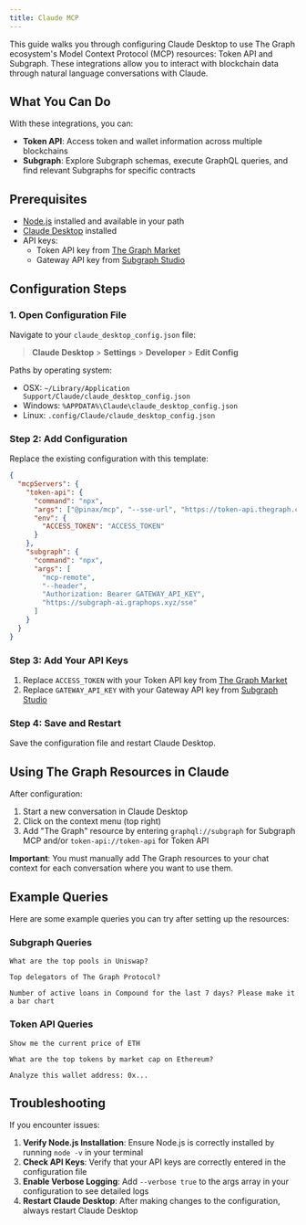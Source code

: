 ```yaml
---
title: Claude MCP
---
```


This guide walks you through configuring Claude Desktop to use The Graph ecosystem's Model Context Protocol (MCP) resources: Token API and Subgraph. These integrations allow you to interact with blockchain data through natural language conversations with Claude.

## What You Can Do

With these integrations, you can:

- **Token API**: Access token and wallet information across multiple blockchains
- **Subgraph**: Explore Subgraph schemas, execute GraphQL queries, and find relevant Subgraphs for specific contracts

## Prerequisites

- [Node.js](https://nodejs.org/en/download/) installed and available in your path
- [Claude Desktop](https://claude.ai/download) installed
- API keys:
  - Token API key from [The Graph Market](https://thegraph.market/)
  - Gateway API key from [Subgraph Studio](https://thegraph.com/studio/apikeys/)

## Configuration Steps


### 1. Open Configuration File

Navigate to your `claude_desktop_config.json` file:

> **Claude Desktop** > **Settings** > **Developer** > **Edit Config**

Paths by operating system:

- OSX: `~/Library/Application Support/Claude/claude_desktop_config.json`
- Windows: `%APPDATA%\Claude\claude_desktop_config.json`
- Linux: `.config/Claude/claude_desktop_config.json`

### Step 2: Add Configuration

Replace the existing configuration with this template:

```json
{
  "mcpServers": {
    "token-api": {
      "command": "npx",
      "args": ["@pinax/mcp", "--sse-url", "https://token-api.thegraph.com/sse"],
      "env": {
        "ACCESS_TOKEN": "ACCESS_TOKEN"
      }
    },
    "subgraph": {
      "command": "npx",
      "args": [
        "mcp-remote",
        "--header",
        "Authorization: Bearer GATEWAY_API_KEY",
        "https://subgraph-ai.graphops.xyz/sse"
      ]
    }
  }
}
```

### Step 3: Add Your API Keys

1. Replace `ACCESS_TOKEN` with your Token API key from [The Graph Market](https://thegraph.market/)
2. Replace `GATEWAY_API_KEY` with your Gateway API key from [Subgraph Studio](https://thegraph.com/studio/apikeys/)

### Step 4: Save and Restart

Save the configuration file and restart Claude Desktop.

## Using The Graph Resources in Claude

After configuration:

1. Start a new conversation in Claude Desktop
2. Click on the context menu (top right)
3. Add "The Graph" resource by entering `graphql://subgraph` for Subgraph MCP and/or `token-api://token-api` for Token API

**Important**: You must manually add The Graph resources to your chat context for each conversation where you want to use them.

## Example Queries

Here are some example queries you can try after setting up the resources:

### Subgraph Queries

```
What are the top pools in Uniswap?
```

```
Top delegators of The Graph Protocol?
```

```
Number of active loans in Compound for the last 7 days? Please make it a bar chart
```

### Token API Queries

```
Show me the current price of ETH
```

```
What are the top tokens by market cap on Ethereum?
```

```
Analyze this wallet address: 0x...
```

## Troubleshooting

If you encounter issues:

1. **Verify Node.js Installation**: Ensure Node.js is correctly installed by running `node -v` in your terminal
2. **Check API Keys**: Verify that your API keys are correctly entered in the configuration file
3. **Enable Verbose Logging**: Add `--verbose true` to the args array in your configuration to see detailed logs
4. **Restart Claude Desktop**: After making changes to the configuration, always restart Claude Desktop
